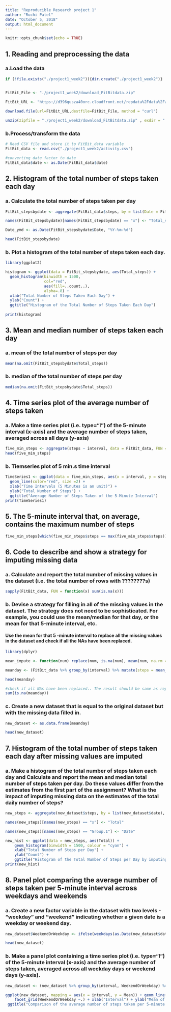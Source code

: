 ---
title: "Reproducible Research project 1"
author: "Ruchi Patel"
date: "October 5, 2018"
output: html_document
---

```{r setup, include=FALSE}
knitr::opts_chunk$set(echo = TRUE)
```

## 1. Reading and preprocessing the data

### a.Load the data 

```{r}

if (!file.exists("./project1_week2")){dir.create("./project1_week2")}


FitBit_File <- "./project1_week2/download_FitBitdata.zip"

FitBit_URL <- "https://d396qusza40orc.cloudfront.net/repdata%2Fdata%2Factivity.zip"
  
download.file(url=FitBit_URL,destfile=FitBit_File, method = "curl")

unzip(zipfile = "./project1_week2/download_FitBitdata.zip" , exdir = "./project1_week2")

```

### b.Process/transform the data

```{r}

# Read CSV file and store it to FitBit_data variable
FitBit_data <- read.csv("./project1_week2/activity.csv")

#converting date factor to date
FitBit_data$date <- as.Date(FitBit_data$date)

```

## 2. Histogram of the total number of steps taken each day

### a. Calculate the total number of steps taken per day


```{r}

FitBit_stepsbydate <- aggregate(FitBit_data$steps, by = list(Date = FitBit_data$date), FUN = sum)

names(FitBit_stepsbydate)[names(FitBit_stepsbydate) == "x"] <- "Total_steps"

Date_ymd <- as.Date(FitBit_stepsbydate$Date, "%Y-%m-%d")

head(FitBit_stepsbydate)

```

### b. Plot a histogram of the total number of steps taken each day.

```{r}

library(ggplot2)

histogram <- ggplot(data = FitBit_stepsbydate, aes(Total_steps)) + 
  geom_histogram(binwidth = 1500, 
                 col="red",
                 aes(fill=..count..),
                 alpha=.8) +
  xlab("Total Number of Steps Taken Each Day") +
  ylab("Count") +
  ggtitle("Histogram of the Total Number of Steps Taken Each Day")
  
print(histogram)

```

## 3. Mean and median number of steps taken each day


### a. mean of the total number of steps per day

```{r}

mean(na.omit(FitBit_stepsbydate$Total_steps))

```

### b. median of the total number of steps per day

```{r}

median(na.omit(FitBit_stepsbydate$Total_steps))

```

## 4. Time series plot of the average number of steps taken

### a. Make a time series plot (i.e. \color{red}{\verb|type = "l"|}type="l") of the 5-minute interval (x-axis) and the average number of steps taken, averaged across all days (y-axis)

```{r}

five_min_steps <- aggregate(steps ~ interval, data = FitBit_data, FUN =mean)
head(five_min_steps)

```

### b. Tiemseries plot of 5 min.s time interval
```{r}

TimeSeries1 <- ggplot(data = five_min_steps, aes(x = interval, y = steps)) + 
  geom_line(color="red", size =2) +
  xlab("Time Intervals (5 Minutes is an unit)") + 
  ylab("Total Number of Steps") +
  ggtitle("Average Number of Steps Taken of the 5-Minute Interval")
print(TimeSeries1)

```
 
## 5. The 5-minute interval that, on average, contains the maximum number of steps

```{r}

five_min_steps[which(five_min_steps$steps == max(five_min_steps$steps)),]

```

## 6. Code to describe and show a strategy for imputing missing data

### a. Calculate and report the total number of missing values in the dataset (i.e. the total number of rows with ????????s)

```{r}

sapply(FitBit_data, FUN = function(x) sum(is.na(x)))

```

### b. Devise a strategy for filling in all of the missing values in the dataset. The strategy does not need to be sophisticated. For example, you could use the mean/median for that day, or the mean for that 5-minute interval, etc. 

#### Use the mean for that 5 -minute interval to replace all the missing values in the dataset and check if all the NAs have been replaced.

```{r}
library(dplyr)

mean_impute <- function(num) replace(num, is.na(num), mean(num, na.rm = TRUE))

meanday <- (FitBit_data %>% group_by(interval) %>% mutate(steps = mean_impute(steps)))

head(meanday)

```

```{r}
#check if all NAs have been replaced.. The result should be same as replaced missing values with mean for 5 min. interval
sum(is.na(meanday))

```

### c. Create a new dataset that is equal to the original dataset but with the missing data filled in.

```{r}

new_dataset <- as.data.frame(meanday)

head(new_dataset)

```

## 7. Histogram of the total number of steps taken each day after missing values are imputed

### a. Make a histogram of the total number of steps taken each day and Calculate and report the mean and median total number of steps taken per day. Do these values differ from the estimates from the first part of the assignment? What is the impact of imputing missing data on the estimates of the total daily number of steps? 

```{r}
new_steps <- aggregate(new_dataset$steps, by = list(new_dataset$date), FUN = sum)

names(new_steps)[names(new_steps) == "x"] <- "Total"

names(new_steps)[names(new_steps) == "Group.1"] <- "Date"

new_hist <- ggplot(data = new_steps, aes(Total)) + 
    geom_histogram(binwidth = 1500, colour = "cyan") +
    xlab("Total Number of Steps per Day") +
    ylab("Count") +
    ggtitle("Histogram of the Total Number of Steps per Day by imputing Nan values with 5 min. interval Data")
print(new_hist)

```
## 8. Panel plot comparing the average number of steps taken per 5-minute interval across weekdays and weekends


### a. Create a new factor variable in the dataset with two levels - "weekday" and "weekend" indicating whether a given date is a weekday or weekend day.
```{r}

new_dataset$WeekendOrWeekday <- ifelse(weekdays(as.Date(new_dataset$date)) %in% c("Monday", "Tuesday", "Wednesday", "Thursday", "Friday"), "Weekday", "Weekend")

head(new_dataset)

```
### b. Make a panel plot containing a time series plot (i.e. \color{red}{\verb|type = "l"|}type="l") of the 5-minute interval (x-axis) and the average number of steps taken, averaged across all weekday days or weekend days (y-axis). 

```{r}

new_dataset <- (new_dataset %>% group_by(interval, WeekendOrWeekday) %>% summarise(Mean = mean(steps)))

ggplot(new_dataset, mapping = aes(x = interval, y = Mean)) + geom_line(color = "red", size = 2) +
    facet_grid(WeekendOrWeekday ~.) + xlab("Interval") + ylab("Mean of   Steps") +
 ggtitle("Comparison of the average number of steps taken per 5-minute interval across weekdays and weekends")


```

